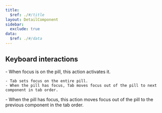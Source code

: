 ```yaml
---
title:
  $ref: ./#/title
layout: DetailComponent
sidebar:
  exclude: true
data:
  $ref: ./#/data
---
```


## Keyboard interactions

<KeyboardControls>
  <KeyboardControl keyOrCombos="Enter / Space">
    - When focus is on the pill, this action activates it.
  </KeyboardControl>
  <KeyboardControl keyOrCombos="Tab">

    - Tab sets focus on the entire pill.
    - When the pill has focus, Tab moves focus out of the pill to next component in tab order.

  </KeyboardControl>
  <KeyboardControl keyOrCombos="Shift + Tab">
    - When the pill has focus, this action moves focus out of the pill to the previous component in the tab
    order.
  </KeyboardControl>
</KeyboardControls>
